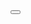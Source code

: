 



<Meta title="Date Picker" component={datePicker} />

<License />



<Story name="Parameters">
  <Button
    size="large"
    username="Tom Coleman"
    src="https://avatars2.githubusercontent.com/u/132554"
  />
</Story>

